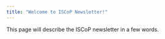 ```yaml
---
title: "Welcome to ISCoP Newsletter!"
---
```


This page will describe the ISCoP newsletter in a few words.